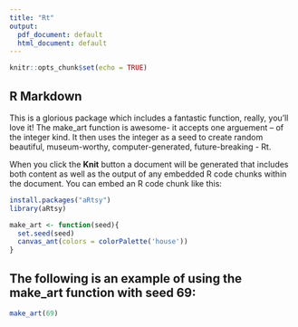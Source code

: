 ---
title: "Rt"
output:
  pdf_document: default
  html_document: default
---

```{r setup, include=FALSE}
knitr::opts_chunk$set(echo = TRUE)
```

## R Markdown

This is a glorious package which includes a fantastic function, really, you'll love it! The make_art function is awesome- it accepts one arguement -- of the integer kind. It then uses the integer as a seed to create random beautiful, museum-worthy, computer-generated, future-breaking - Rt.

When you click the **Knit** button a document will be generated that includes both content as well as the output of any embedded R code chunks within the document. You can embed an R code chunk like this:

```{r, eval =TRUE}

install.packages("aRtsy")
library(aRtsy)

make_art <- function(seed){
  set.seed(seed)
  canvas_ant(colors = colorPalette('house'))
}
```

## The following is an example of using the make_art function with seed 69:

```{r, eval =TRUE, echo= FALSE}

make_art(69)

```
